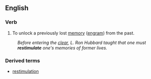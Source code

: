==English==
===Verb===
{{en-verb|restimulates|restimulating|restimulated}}
# {{Scientology}} To unlock a previously lost [[memory]] ([[engram]]) from the past.
:''Before entering the [[clear]], L. Ron Hubbard taught that one must '''restimulate''' one's memories of former lives.''

===Derived terms===
* [[restimulation]]